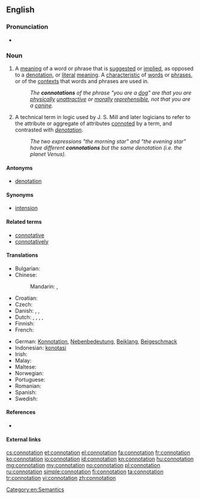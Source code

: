 {{wikipedia}}
==English==

===Pronunciation===
* {{rhymes|eɪʃən}}

===Noun===
{{en-noun}}

# A [[meaning]] of a word or phrase that is [[suggest]]ed or [[implied]], as opposed to a [[denotation]], or [[literal]] [[meaning]]. A [[characteristic]] of [[word]]s or [[phrase]]s, or of the [[context]]s that words and phrases are used in.
#: ''The '''connotations''' of the phrase "you are a [[dog]]" are that you are [[physical]]ly [[unattractive]] or [[moral]]ly [[reprehensible]], not that you are a [[canine]].''
# A technical term in logic used by J. S. Mill and later logicians to refer to the attribute or aggregate of attributes [[connote|connoted]] by a term, and contrasted with ''[[denotation]]''.
#: ''The two expressions "the morning star" and "the evening star" have different '''connotations''' but the same denotation (i.e. the planet Venus).''

====Antonyms====
* [[denotation]]

====Synonyms====
* [[intension]]

====Related terms====
* [[connotative]]
* [[connotatively]]

====Translations====
{{trans-top|suggested or implied meaning}}
* Bulgarian: {{t-|bg|допълнително значение}}
* Chinese:
*: Mandarin: {{t-|cmn|含義|sc=Hani}}, {{t-|cmn|含义|tr=hànyì|sc=Hani}}
* Croatian: {{t-|hr|konotacija|f}}
* Czech: {{t-|cs|konotace|f}}
* Danish: {{t-|da|konnotation|c}}, {{t-|da|medbetydning|c}}, {{t-|da|bibetydning|c}}
* Dutch: {{t+|nl|connotatie|f}}, {{t-|nl|bijbetekenis|f}}, {{t+|nl|bijklank|m}}, {{t+|nl|associatie|f}}, {{t-|nl|gevoelswaarde|f}}
* Finnish: {{t+|fi|konnotaatio}}
* French: {{t+|fr|connotation|f}}
{{trans-mid}}
* German: [[Konnotation]], [[Nebenbedeutung]], [[Beiklang]], [[Beigeschmack]]
* Indonesian: [[konotasi]]
* Irish: {{t-|ga|fochiall|f|xs=Irish}}
* Malay: {{t-|ms|konotasi}}
* Maltese: {{t-|mt|konnotazzjoni|f|xs=Maltese}}
* Norwegian: {{t+|no|konnotasjon|m}}
* Portuguese: {{t+|pt|conotação|f}}
* Romanian: {{t-|ro|conotație|f}}
* Spanish: {{t-|es|connotación|f}}
* Swedish: {{t+|sv|konnotation}}
{{trans-bottom}}

====References====
* {{R:OED2}}

====External links====

[[Category:en:Semantics]]

[[cs:connotation]]
[[et:connotation]]
[[el:connotation]]
[[fa:connotation]]
[[fr:connotation]]
[[ko:connotation]]
[[io:connotation]]
[[id:connotation]]
[[kn:connotation]]
[[hu:connotation]]
[[mg:connotation]]
[[my:connotation]]
[[no:connotation]]
[[pl:connotation]]
[[ru:connotation]]
[[simple:connotation]]
[[fi:connotation]]
[[ta:connotation]]
[[tr:connotation]]
[[vi:connotation]]
[[zh:connotation]]